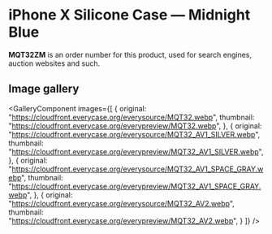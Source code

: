 
# iPhone X Silicone Case — Midnight Blue

<Callout type='info' emoji='👉🏻'>**MQT32ZM** is an order number for this product, used for search engines, auction websites and such.</Callout>

## Image gallery

<GalleryComponent
    images={[
      {
        original: "https://cloudfront.everycase.org/everysource/MQT32.webp",
        thumbnail: "https://cloudfront.everycase.org/everypreview/MQT32.webp",
      },
      {
        original: "https://cloudfront.everycase.org/everysource/MQT32_AV1_SILVER.webp",
        thumbnail: "https://cloudfront.everycase.org/everypreview/MQT32_AV1_SILVER.webp",
      },
      {
        original: "https://cloudfront.everycase.org/everysource/MQT32_AV1_SPACE_GRAY.webp",
        thumbnail: "https://cloudfront.everycase.org/everypreview/MQT32_AV1_SPACE_GRAY.webp",
      },
      {
        original: "https://cloudfront.everycase.org/everysource/MQT32_AV2.webp",
        thumbnail: "https://cloudfront.everycase.org/everypreview/MQT32_AV2.webp",
      }
    ]}
  />
